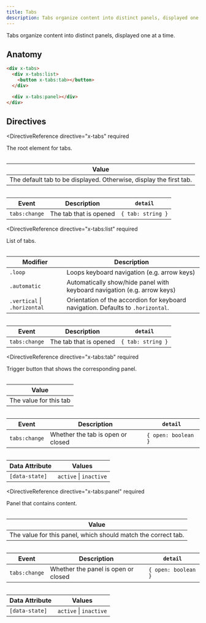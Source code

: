 ```yaml
---
title: Tabs
description: Tabs organize content into distinct panels, displayed one at a time.
---
```



<Toolbelt />

<Lede>
  Tabs organize content into distinct panels, displayed one at a time.
</Lede>

<TabsDemo />

## Anatomy

```html
<div x-tabs>
  <div x-tabs:list>
    <button x-tabs:tab></button>
  </div>

  <div x-tabs:panel></div>
</div>
```

## Directives

<DirectiveReference
  directive="x-tabs"
  required
>
  The root element for tabs.

  <Table>

| Value                                                              |
| ------------------------------------------------------------------ |
| The default tab to be displayed. Otherwise, display the first tab. |

  </Table>

  <Table>

| Event           | Description            | `detail`          |
| --------------- | ---------------------- | ----------------- |
| `tabs:change` | The tab that is opened | `{ tab: string }` |

  </Table>

</DirectiveReference>

<DirectiveReference
  directive="x-tabs:list"
  required
>
  List of tabs.

  <Table>

| Modifier                     | Description                                                                      |
| ---------------------------- | -------------------------------------------------------------------------------- |
| `.loop`                      | Loops keyboard navigation (e.g. arrow keys)                                      |
| `.automatic`                 | Automatically show/hide panel with keyboard navigation (e.g. arrow keys)         |
| `.vertical` \| `.horizontal` | Orientation of the accordion for keyboard navigation. Defaults to `.horizontal`. |

  </Table>

  <Table>

| Event           | Description            | `detail`          |
| --------------- | ---------------------- | ----------------- |
| `tabs:change` | The tab that is opened | `{ tab: string }` |

  </Table>
</DirectiveReference>

<DirectiveReference
  directive="x-tabs:tab"
  required
>
  Trigger button that shows the corresponding panel.

  <Table>

| Value                  |
| ---------------------- |
| The value for this tab |

  </Table>

  <Table>

| Event           | Description                       | `detail`            |
| --------------- | --------------------------------- | ------------------- |
| `tabs:change` | Whether the tab is open or closed | `{ open: boolean }` |

  </Table>

  <Table>

| Data Attribute | Values                 |
| -------------- | ---------------------- |
| `[data-state]` | `active` \| `inactive` |

  </Table>
</DirectiveReference>

<DirectiveReference
  directive="x-tabs:panel"
  required
>
  Panel that contains content.

  <Table>

| Value                                                         |
| ------------------------------------------------------------- |
| The value for this panel, which should match the correct tab. |

  </Table>

  <Table>

| Event           | Description                         | `detail`            |
| --------------- | ----------------------------------- | ------------------- |
| `tabs:change` | Whether the panel is open or closed | `{ open: boolean }` |

  </Table>

  <Table>

| Data Attribute | Values                 |
| -------------- | ---------------------- |
| `[data-state]` | `active` \| `inactive` |

  </Table>
</DirectiveReference>
